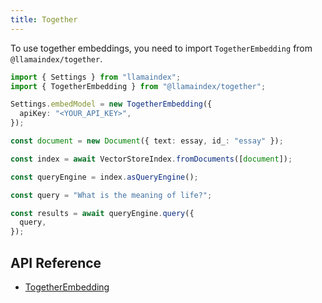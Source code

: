 ```yaml
---
title: Together
---
```


To use together embeddings, you need to import `TogetherEmbedding` from `@llamaindex/together`.

```ts
import { Settings } from "llamaindex";
import { TogetherEmbedding } from "@llamaindex/together";

Settings.embedModel = new TogetherEmbedding({
  apiKey: "<YOUR_API_KEY>",
});

const document = new Document({ text: essay, id_: "essay" });

const index = await VectorStoreIndex.fromDocuments([document]);

const queryEngine = index.asQueryEngine();

const query = "What is the meaning of life?";

const results = await queryEngine.query({
  query,
});
```

## API Reference

- [TogetherEmbedding](/docs/api/classes/TogetherEmbedding)
